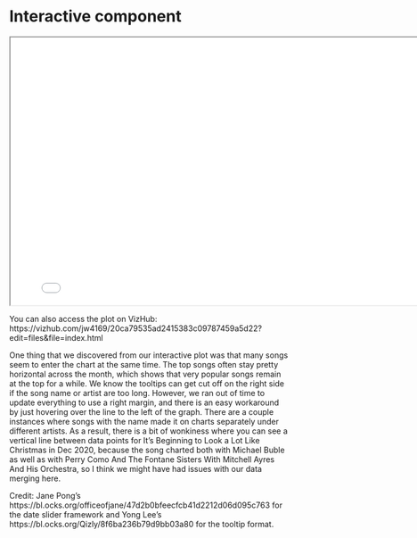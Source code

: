 # Interactive component

<iframe src="interactive/index.html" width="800" height="480"></iframe>

You can also access the plot on VizHub:
https://vizhub.com/jw4169/20ca79535ad2415383c09787459a5d22?edit=files&file=index.html

One thing that we discovered from our interactive plot was that many songs seem to enter the chart at the same time. The top songs often stay pretty horizontal across the month, which shows that very popular songs remain at the top for a while.
We know the tooltips can get cut off on the right side if the song name or artist are too long. However, we ran out of time to update everything to use a right margin, and there is an easy workaround by just hovering over the line to the left of the graph.
There are a couple instances where songs with the name made it on charts separately under different artists. As a result, there is a bit of wonkiness where you can see a vertical line between data points for It’s Beginning to Look a Lot Like Christmas in Dec 2020, because the song charted both with Michael Buble as well as with Perry Como And The Fontane Sisters With Mitchell Ayres And His Orchestra, so I think we might have had issues with our data merging here.

Credit: Jane Pong’s https://bl.ocks.org/officeofjane/47d2b0bfeecfcb41d2212d06d095c763 for the date slider framework and Yong Lee’s https://bl.ocks.org/Qizly/8f6ba236b79d9bb03a80 for the tooltip format.
